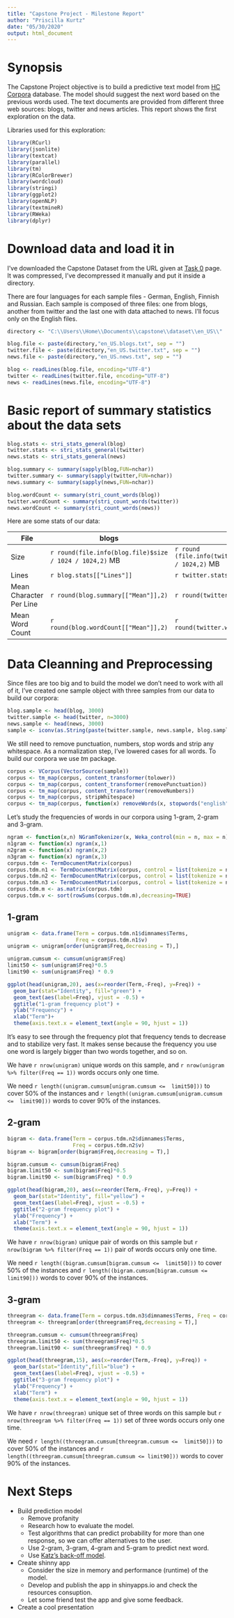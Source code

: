 ```yaml
---
title: "Capstone Project - Milestone Report"
author: "Priscilla Kurtz"
date: "05/30/2020"
output: html_document
---
```


# Synopsis

The Capstone Project objective is to build a predictive text model from [HC Corpora](http://www.corpora.heliohost.org) database. The model should suggest the next word based on the previous words used. The text documents are provided from different three web sources: blogs, twitter and news articles. This report shows the first exploration on the data.

Libraries used for this exploration:

```r
library(RCurl)
library(jsonlite)
library(textcat)
library(parallel)
library(tm)
library(RColorBrewer)
library(wordcloud)
library(stringi)
library(ggplot2)
library(openNLP)
library(textmineR)
library(RWeka)
library(dplyr)
```

# Download data and load it in

I've downloaded the Capstone Dataset from the URL given at [Task 0](https://class.coursera.org/dsscapstone-003/wiki/Task_0) page. It was compressed, I've decompressed it manually and put it inside a directory. 

There are four languages for each sample files - German, English, Finnish and Russian. Each sample is composed of three files: one from blogs, another from twitter and the last one with data attached to news. I'll focus only on the English files.

```r
directory <- "C:\\Users\\Home\\Documents\\capstone\\dataset\\en_US\\"

blog.file <- paste(directory,"en_US.blogs.txt", sep = "")
twitter.file <- paste(directory,"en_US.twitter.txt", sep = "")
news.file <- paste(directory,"en_US.news.txt", sep = "")

blog <- readLines(blog.file, encoding="UTF-8")
twitter <- readLines(twitter.file, encoding="UTF-8")
news <- readLines(news.file, encoding="UTF-8")
```

# Basic report of summary statistics about the data sets

```r
blog.stats <- stri_stats_general(blog)
twitter.stats <- stri_stats_general(twitter)
news.stats <- stri_stats_general(news)

blog.summary <- summary(sapply(blog,FUN=nchar))
twitter.summary <- summary(sapply(twitter,FUN=nchar))
news.summary <- summary(sapply(news,FUN=nchar))

blog.wordCount <- summary(stri_count_words(blog))
twitter.wordCount <- summary(stri_count_words(twitter))
news.wordCount <- summary(stri_count_words(news))
```

Here are some stats of our data:

File | blogs | twitter | news
-----|-------|---------|-----
Size| `r round(file.info(blog.file)$size / 1024 / 1024,2)` MB | `r round (file.info(twitter.file)$size / 1024 / 1024,2)` MB| `r round (file.info(news.file)$size / 1024 / 1024,2)` MB
Lines|`r blog.stats[["Lines"]]`|`r twitter.stats[["Lines"]]`|`r news.stats[["Lines"]]`
Mean Character Per Line| `r round(blog.summary[["Mean"]],2)` | `r round(twitter.summary[["Mean"]],2)` | `r round(news.summary[["Mean"]],2)`
Mean Word Count| `r round(blog.wordCount[["Mean"]],2)` | `r round(twitter.wordCount[["Mean"]],2)` | `r round(news.wordCount[["Mean"]],2)`

# Data Cleanning and Preprocessing

Since files are too big and to build the model we don't need to work with all of it, I've created one sample object with three samples from our data to build our corpora: 

```r
blog.sample <- head(blog, 3000)
twitter.sample <- head(twitter, n=3000)
news.sample <- head(news, 3000)
sample <- iconv(as.String(paste(twitter.sample, news.sample, blog.sample, collapse = " ")))
```

We still need to remove punctuation, numbers, stop words and strip any whitespace. As a normalization step, I've lowered cases for all words. To build our corpora we use _tm_ package.

```r
corpus <- VCorpus(VectorSource(sample))
corpus <- tm_map(corpus, content_transformer(tolower))
corpus <- tm_map(corpus, content_transformer(removePunctuation))
corpus <- tm_map(corpus, content_transformer(removeNumbers))
corpus <- tm_map(corpus, stripWhitespace)
corpus <- tm_map(corpus, function(x) removeWords(x, stopwords("english")))
```

Let's study the frequencies of words in our corpora using 1-gram, 2-gram and 3-gram.

```r
ngram <- function(x,n) NGramTokenizer(x, Weka_control(min = n, max = n))
n1gram <- function(x) ngram(x,1)
n2gram <- function(x) ngram(x,2)
n3gram <- function(x) ngram(x,3)
corpus.tdm <- TermDocumentMatrix(corpus)
corpus.tdm.n1 <- TermDocumentMatrix(corpus, control = list(tokenize = n1gram))
corpus.tdm.n2 <- TermDocumentMatrix(corpus, control = list(tokenize = n2gram))
corpus.tdm.n3 <- TermDocumentMatrix(corpus, control = list(tokenize = n3gram))
corpus.tdm.m <- as.matrix(corpus.tdm)
corpus.tdm.v <- sort(rowSums(corpus.tdm.m),decreasing=TRUE)
```

## 1-gram

```r
unigram <- data.frame(Term = corpus.tdm.n1$dimnames$Terms, 
                      Freq = corpus.tdm.n1$v) 
unigram <- unigram[order(unigram$Freq,decreasing = T),] 

unigram.cumsum <- cumsum(unigram$Freq)
limit50 <- sum(unigram$Freq)*0.5
limit90 <- sum(unigram$Freq) * 0.9

ggplot(head(unigram,20), aes(x=reorder(Term,-Freq), y=Freq)) +
  geom_bar(stat="Identity", fill="green") +
  geom_text(aes(label=Freq), vjust = -0.5) +
  ggtitle("1-gram frequency plot") +
  ylab("Frequency") +
  xlab("Term")+
  theme(axis.text.x = element_text(angle = 90, hjust = 1))
```

It's easy to see through the frequency plot that frequency tends to decrease and to stabilize very fast. It makes sense because the frequency you use one word is largely bigger than two words together, and so on.

We have `r nrow(unigram)` unique words on this sample, and `r nrow(unigram %>% filter(Freq == 1))` words occurs only one time.

We need `r length((unigram.cumsum[unigram.cumsum <=  limit50]))` to cover 50% of the instances and `r length((unigram.cumsum[unigram.cumsum <=  limit90]))` words to cover 90% of the instances.

## 2-gram

```r
bigram <- data.frame(Term = corpus.tdm.n2$dimnames$Terms, 
                     Freq = corpus.tdm.n2$v) 
bigram <- bigram[order(bigram$Freq,decreasing = T),] 

bigram.cumsum <- cumsum(bigram$Freq)
bigram.limit50 <- sum(bigram$Freq)*0.5
bigram.limit90 <- sum(bigram$Freq) * 0.9

ggplot(head(bigram,20), aes(x=reorder(Term,-Freq), y=Freq)) +
  geom_bar(stat="Identity", fill="yellow") +
  geom_text(aes(label=Freq), vjust = -0.5) +
  ggtitle("2-gram frequency plot") +
  ylab("Frequency") +
  xlab("Term") +
  theme(axis.text.x = element_text(angle = 90, hjust = 1))
```

We have `r nrow(bigram)` unique pair of words on this sample but `r nrow(bigram %>% filter(Freq == 1))` pair of words occurs only one time.

We need `r length((bigram.cumsum[bigram.cumsum <=  limit50]))` to cover 50% of the instances and `r length((bigram.cumsum[bigram.cumsum <= limit90]))` words to cover 90% of the instances.

## 3-gram

```r
threegram <- data.frame(Term = corpus.tdm.n3$dimnames$Terms, Freq = corpus.tdm.n3$v) 
threegram <- threegram[order(threegram$Freq,decreasing = T),] 

threegram.cumsum <- cumsum(threegram$Freq)
threegram.limit50 <- sum(threegram$Freq)*0.5
threegram.limit90 <- sum(threegram$Freq) * 0.9

ggplot(head(threegram,15), aes(x=reorder(Term,-Freq), y=Freq)) +
  geom_bar(stat="Identity",fill="blue") +
  geom_text(aes(label=Freq), vjust = -0.5) +
  ggtitle("3-gram frequency plot") +
  ylab("Frequency") +
  xlab("Term") +
  theme(axis.text.x = element_text(angle = 90, hjust = 1))
```

We have `r nrow(threegram)` unique set of three words on this sample but `r nrow(threegram %>% filter(Freq == 1))` set of three words occurs only one time.

We need `r length((threegram.cumsum[threegram.cumsum <=  limit50]))` to cover 50% of the instances and `r length((threegram.cumsum[threegram.cumsum <= limit90]))` words to cover 90% of the instances.

# Next Steps

* Build prediction model
    + Remove profanity
    + Research how to evaluate the model.
    + Test algorithms that can predict probability for more than one response, so we can offer alternatives to the user.
    + Use 2-gram, 3-gram, 4-gram and 5-gram to predict next word.
    + Use [Katz's back-off model](http://en.wikipedia.org/wiki/Katz's_back-off_model).
* Create shinny app
    + Consider the size in memory and performance (runtime) of the model.
    + Develop and publish the app in shinyapps.io and check the resources consuption.
    + Let some friend test the app and give some feedback.
* Create a cool presentation